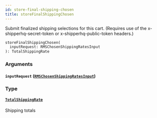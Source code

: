 ```yaml
---
id: store-final-shipping-chosen
title: storeFinalShippingChosen
---
```


Submit finalized shipping selections for this cart.
(Requires use of the x-shipperhq-secret-token or x-shipperhq-public-token headers.)

```graphql
storeFinalShippingChosen(
  inputRequest: RMSChosenShippingRatesInput
): TotalShippingRate

```

### Arguments

#### `inputRequest` ([`RMSChosenShippingRatesInput`](../../rate-manager-service/inputs/rmschosen-shipping-rates-input))

### Type

#### [`TotalShippingRate`](../../rate-manager-service/objects/total-shipping-rate)

Shipping totals
